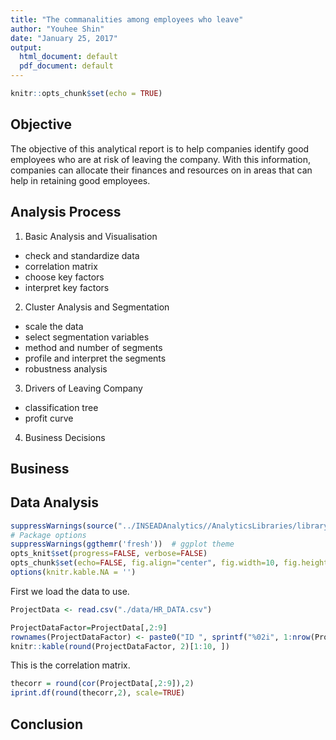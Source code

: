 ```yaml
---
title: "The commanalities among employees who leave"
author: "Youhee Shin"
date: "January 25, 2017"
output:
  html_document: default
  pdf_document: default
---
```


```r
knitr::opts_chunk$set(echo = TRUE)
```

## Objective

The objective of this analytical report is to help companies identify good employees who are at risk of leaving the company. With this information, companies can allocate their finances and resources on in areas that can help in retaining good employees.  

## Analysis Process 

1) Basic Analysis and Visualisation

- check and standardize data
- correlation matrix
- choose key factors
- interpret key factors

2) Cluster Analysis and Segmentation

- scale the data
- select segmentation variables
- method and number of segments
- profile and interpret the segments
- robustness analysis

3) Drivers of Leaving Company

- classification tree
- profit curve

4) Business Decisions

## Business 

## Data Analysis


```r
suppressWarnings(source("../INSEADAnalytics//AnalyticsLibraries/library.R"))
# Package options
suppressWarnings(ggthemr('fresh'))  # ggplot theme
opts_knit$set(progress=FALSE, verbose=FALSE)
opts_chunk$set(echo=FALSE, fig.align="center", fig.width=10, fig.height=6.35, results="asis")
options(knitr.kable.NA = '')
```

First we load the data to use.

```r
ProjectData <- read.csv("./data/HR_DATA.csv")
```

```r
ProjectDataFactor=ProjectData[,2:9]
rownames(ProjectDataFactor) <- paste0("ID ", sprintf("%02i", 1:nrow(ProjectDataFactor)))
knitr::kable(round(ProjectDataFactor, 2)[1:10, ])
```

This is the correlation matrix.

```r
thecorr = round(cor(ProjectData[,2:9]),2)
iprint.df(round(thecorr,2), scale=TRUE)
```

## Conclusion 
